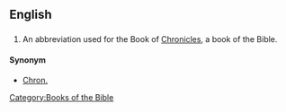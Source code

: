 ==English==

==={{abbreviation}}===
{{infl|en|abbreviation}}

# {{biblical}} An abbreviation used for the Book of [[Chronicles]], a book of the Bible.

====Synonym====
*[[Chron.]]

[[Category:Books of the Bible]]